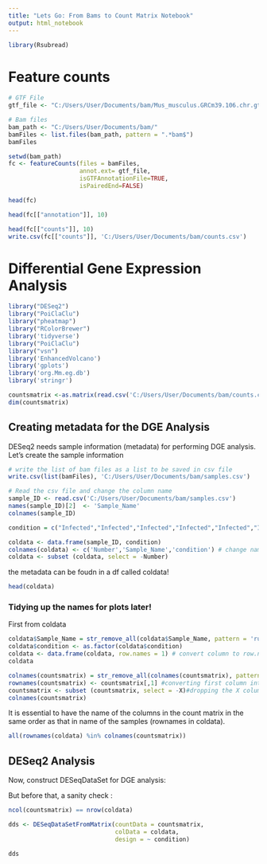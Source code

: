 ---
title: "Lets Go: From Bams to Count Matrix Notebook"
output: html_notebook
---

```{r}
library(Rsubread)
```

# Feature counts
```{r}
# GTF File
gtf_file <- "C:/Users/User/Documents/bam/Mus_musculus.GRCm39.106.chr.gtf"

```

```{r}
# Bam files
bam_path <- "C:/Users/User/Documents/bam/"
bamFiles <- list.files(bam_path, pattern = ".*bam$")
bamFiles
```


```{r}
setwd(bam_path)
fc <- featureCounts(files = bamFiles,
                    annot.ext= gtf_file,
                    isGTFAnnotationFile=TRUE,
                    isPairedEnd=FALSE)
```



```{r}
head(fc)
```
```{r}
head(fc[["annotation"]], 10)

```

```{r}
head(fc[["counts"]], 10)
write.csv(fc[["counts"]], 'C:/Users/User/Documents/bam/counts.csv')
```


# Differential Gene Expression Analysis

```{r}
library("DESeq2")
library("PoiClaClu")
library("pheatmap")
library("RColorBrewer")
library('tidyverse')
library("PoiClaClu")
library("vsn")
library('EnhancedVolcano')
library('gplots')
library('org.Mm.eg.db')
library('stringr')
```


```{r}
countsmatrix <-as.matrix(read.csv('C:/Users/User/Documents/bam/counts.csv'))
dim(countsmatrix)
```

## Creating metadata for the DGE Analysis

DESeq2 needs sample information (metadata) for performing DGE analysis. Let’s create the sample information 
```{r}
# write the list of bam files as a list to be saved in csv file
write.csv(list(bamFiles), 'C:/Users/User/Documents/bam/samples.csv')
```



```{r}
# Read the csv file and change the column name 
sample_ID <- read.csv('C:/Users/User/Documents/bam/samples.csv')
names(sample_ID)[2]  <- 'Sample_Name'
colnames(sample_ID)
```


```{r}
condition = c("Infected","Infected","Infected","Infected","Infected","Infected","Infected","Infected","Infected","Infected","Infected","Infected","Infected","Infected","Infected","Infected","Infected","Infected","Infected","control","control")
```


```{r}
coldata <- data.frame(sample_ID, condition)
colnames(coldata) <- c('Number','Sample_Name','condition') # change name of one of the columns
coldata <- subset (coldata, select = -Number)
```

the metadata can be foudn in a df called coldata!
```{r}
head(coldata)
```

### Tidying up the names for plots later!

First from coldata
```{r}

coldata$Sample_Name = str_remove_all(coldata$Sample_Name, pattern = 'run6_trimmed_') # tidying up the names
coldata$condition <- as.factor(coldata$condition)
coldata <- data.frame(coldata, row.names = 1) # convert column to row.names
coldata 
```


```{r}
colnames(countsmatrix) = str_remove_all(colnames(countsmatrix), pattern = 'run6_trimmed_') #tidying up these names again
rownames(countsmatrix) <- countsmatrix[,1] #converting first column into rownames for sanity check later
countsmatrix <- subset (countsmatrix, select = -X)#dropping the X column
colnames(countsmatrix)
```

It is essential to have the name of the columns in the count matrix in the same order as that in name of the samples (rownames in coldata).

```{r}
all(rownames(coldata) %in% colnames(countsmatrix))
```

## DESeq2 Analysis


Now, construct DESeqDataSet for DGE analysis:


But before that, a sanity check :

```{r}
ncol(countsmatrix) == nrow(coldata)
```

```{r}
dds <- DESeqDataSetFromMatrix(countData = countsmatrix, 
                              colData = coldata, 
                              design = ~ condition)
```

```{r}
dds
```



